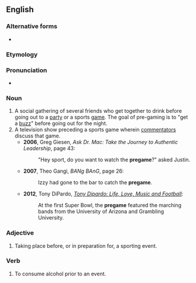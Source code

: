 {{also|pre-game}}
==English==

===Alternative forms===
* {{l|en|pre-game}}

===Etymology===
{{prefix|en|pre|game}}

===Pronunciation===
* {{audio|En-au-pregame.ogg|Audio (AU)|lang=en}}

===Noun===
{{en-noun}}

# A social gathering of several friends who get together to drink before going out to a [[party]] or a sports [[game]]. The goal of pre-gaming is to "get a [[buzz]]" before going out for the night.
# A television show preceding a sports game wherein [[commentator]]s discuss that game.
#* '''2006''', Greg Giesen, ''Ask Dr. Mac: Take the Journey to Authentic Leadership'', page 43:
#*: "Hey sport, do you want to watch the '''pregame'''?" asked Justin.
#* '''2007''', Theo Gangi, ''BANg BAnG'', page 26:
#*: Izzy had gone to the bar to catch the '''pregame'''.
#* '''2012''', Tony DiPardo, ''[http://books.google.com/books?id=4p6BfPxYoZAC&lpg=PT203&dq=%22pregame%20featured%20the%20marching%20bands%20from%20the%22&pg=PT203#v=onepage&q=pregames&f=false Tony Dipardo: Life, Love, Music and Football]'':
#*: At the first Super Bowl, the '''pregame''' featured the marching bands from the University of Arizona and Grambling University.

===Adjective===
{{en-adj|-}}

# Taking place before, or in preparation for, a sporting event.

===Verb===
{{en-verb|pregam}}

# {{lb|en|slang}} To consume alcohol prior to an event.